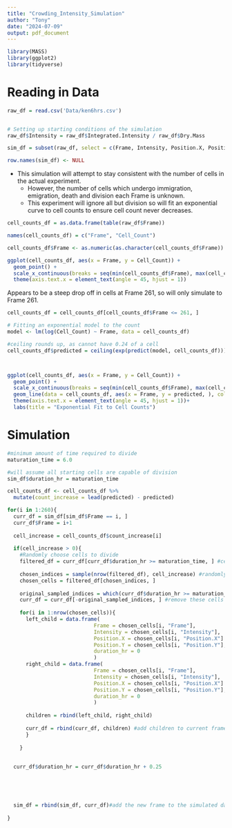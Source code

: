 ```yaml
---
title: "Crowding_Intensity_Simulation"
author: "Tony"
date: "2024-07-09"
output: pdf_document
---
```


```r
library(MASS)
library(ggplot2)
library(tidyverse)
```

# Reading in Data

```r
raw_df = read.csv('Data/ken6hrs.csv')


# Setting up starting conditions of the simulation
raw_df$Intensity = raw_df$Integrated.Intensity / raw_df$Dry.Mass

sim_df = subset(raw_df, select = c(Frame, Intensity, Position.X, Position.Y), subset = Frame == 1)

row.names(sim_df) <- NULL
```

-   This simulation will attempt to stay consistent with the number of cells in the actual experiment.
    -   However, the number of cells which undergo immigration, emigration, death and division each Frame is unknown.
    -   This experiment will ignore all but division so will fit an exponential curve to cell counts to ensure cell count never decreases.

```r
cell_counts_df = as.data.frame(table(raw_df$Frame))

names(cell_counts_df) = c("Frame", "Cell_Count")

cell_counts_df$Frame <- as.numeric(as.character(cell_counts_df$Frame))

ggplot(cell_counts_df, aes(x = Frame, y = Cell_Count)) + 
  geom_point() +
  scale_x_continuous(breaks = seq(min(cell_counts_df$Frame), max(cell_counts_df$Frame), by = 10)) +
  theme(axis.text.x = element_text(angle = 45, hjust = 1))
```

Appears to be a steep drop off in cells at Frame 261, so will only simulate to Frame 261.

```r
cell_counts_df = cell_counts_df[cell_counts_df$Frame <= 261, ]

# Fitting an exponential model to the count
model <- lm(log(Cell_Count) ~ Frame, data = cell_counts_df)

#ceiling rounds up, as cannot have 0.24 of a cell
cell_counts_df$predicted = ceiling(exp(predict(model, cell_counts_df)))



ggplot(cell_counts_df, aes(x = Frame, y = Cell_Count)) + 
  geom_point() +
  scale_x_continuous(breaks = seq(min(cell_counts_df$Frame), max(cell_counts_df$Frame), by = 10)) +
  geom_line(data = cell_counts_df, aes(x = Frame, y = predicted, ), color = 'blue', size = 1) +
  theme(axis.text.x = element_text(angle = 45, hjust = 1))+
  labs(title = "Exponential Fit to Cell Counts")
```

# Simulation

```r
#minimum amount of time required to divide
maturation_time = 6.0

#will assume all starting cells are capable of division
sim_df$duration_hr = maturation_time

cell_counts_df <- cell_counts_df %>%
  mutate(count_increase = lead(predicted) - predicted)
```

```r
for(i in 1:260){
  curr_df = sim_df[sim_df$Frame == i, ]
  curr_df$Frame = i+1
  
  cell_increase = cell_counts_df$count_increase[i]
  
  if(cell_increase > 0){
    #Randomly choose cells to divide
    filtered_df = curr_df[curr_df$duration_hr >= maturation_time, ] #cells must be mature enough
  
    chosen_indices = sample(nrow(filtered_df), cell_increase) #randomly choose indices of cells to divide
    chosen_cells = filtered_df[chosen_indices, ]
    
    original_sampled_indices = which(curr_df$duration_hr >= maturation_time)[chosen_indices] #find the indices of the chosen cells to divide
    curr_df = curr_df[-original_sampled_indices, ] #remove these cells from the df
  
    for(i in 1:nrow(chosen_cells)){
      left_child = data.frame(
                            Frame = chosen_cells[i, "Frame"], 
                            Intensity = chosen_cells[i, "Intensity"],
                            Position.X = chosen_cells[i, "Position.X"] - 20,
                            Position.Y = chosen_cells[i, "Position.Y"],
                            duration_hr = 0
                            )
      right_child = data.frame(
                            Frame = chosen_cells[i, "Frame"], 
                            Intensity = chosen_cells[i, "Intensity"],
                            Position.X = chosen_cells[i, "Position.X"] + 20,
                            Position.Y = chosen_cells[i, "Position.Y"],
                            duration_hr = 0
                            )
    
      children = rbind(left_child, right_child)
    
      curr_df = rbind(curr_df, children) #add children to current frame
      }
    
    }
  
  
  curr_df$duration_hr = curr_df$duration_hr + 0.25
  
  
  
  
  
  sim_df = rbind(sim_df, curr_df)#add the new frame to the simulated data
  
}
```
